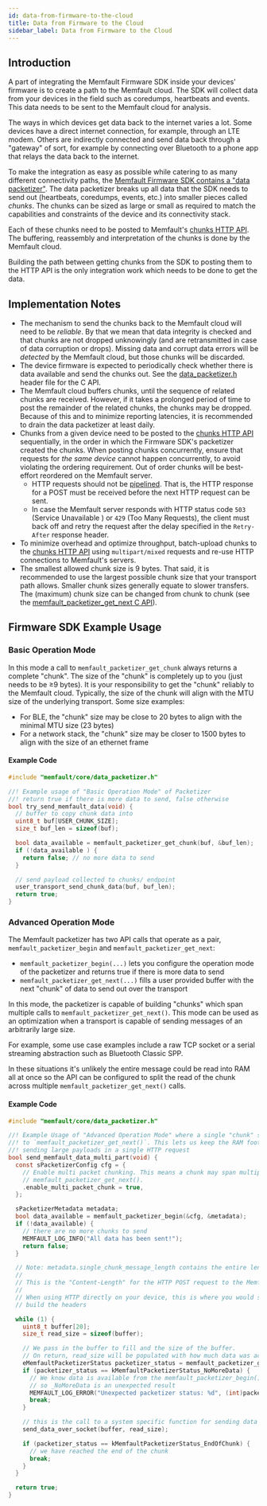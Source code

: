 ```yaml
---
id: data-from-firmware-to-the-cloud
title: Data from Firmware to the Cloud
sidebar_label: Data from Firmware to the Cloud
---
```


## Introduction

A part of integrating the Memfault Firmware SDK inside your devices' firmware is
to create a path to the Memfault cloud. The SDK will collect data from your
devices in the field such as coredumps, heartbeats and events. This data needs
to be sent to the Memfault cloud for analysis.

The ways in which devices get data back to the internet varies a lot. Some
devices have a direct internet connection, for example, through an LTE modem.
Others are indirectly connected and send data back through a "gateway" of sort,
for example by connecting over Bluetooth to a phone app that relays the data
back to the internet.

To make the integration as easy as possible while catering to as many different
connectivity paths, the
[Memfault Firmware SDK contains a "data packetizer"](https://github.com/memfault/memfault-firmware-sdk/blob/master/components/include/memfault/core/data_packetizer.h).
The data packetizer breaks up all data that the SDK needs to send out
(heartbeats, coredumps, events, etc.) into smaller pieces called _chunks_. The
chunks can be sized as large or small as required to match the capabilities and
constraints of the device and its connectivity stack.

Each of these chunks need to be posted to Memfault's
[chunks HTTP API](https://api-docs.memfault.com/). The buffering, reassembly and
interpretation of the chunks is done by the Memfault cloud.

Building the path between getting chunks from the SDK to posting them to the
HTTP API is the only integration work which needs to be done to get the data.

## Implementation Notes

- The mechanism to send the chunks back to the Memfault cloud will need to be
  _reliable_. By that we mean that data integrity is checked and that chunks are
  not dropped unknowingly (and are retransmitted in case of data corruption or
  drops). Missing data and corrupt data errors will be _detected_ by the
  Memfault cloud, but those chunks will be discarded.
- The device firmware is expected to periodically check whether there is data
  available and send the chunks out. See the
  [data_packetizer.h](https://github.com/memfault/memfault-firmware-sdk/blob/master/components/include/memfault/core/data_packetizer.h)
  header file for the C API.
- The Memfault cloud buffers chunks, until the sequence of related chunks are
  received. However, if it takes a prolonged period of time to post the
  remainder of the related chunks, the chunks may be dropped. Because of this
  and to minimize reporting latencies, it is recommended to drain the data
  packetizer at least daily.
- Chunks from a given device need to be posted to the
  [chunks HTTP API](https://api-docs.memfault.com/) sequentially, in the order
  in which the Firmware SDK's packetizer created the chunks. When posting chunks
  concurrently, ensure that requests for _the same device_ cannot happen
  concurrently, to avoid violating the ordering requirement. Out of order chunks
  will be best-effort reordered on the Memfault server.
  - HTTP requests should not be
    [pipelined](https://en.wikipedia.org/wiki/HTTP_pipelining). That is, the
    HTTP response for a POST must be received before the next HTTP request can
    be sent.
  - In case the Memfault server responds with HTTP status code `503` (Service
    Unavailable ) or `429` (Too Many Requests), the client must back off and
    retry the request after the delay specified in the `Retry-After` response
    header.
- To minimize overhead and optimize throughput, batch-upload chunks to the
  [chunks HTTP API](https://api-docs.memfault.com/) using `multipart/mixed`
  requests and re-use HTTP connections to Memfault's servers.
- The smallest allowed chunk size is 9 bytes. That said, it is recommended to
  use the largest possible chunk size that your transport path allows. Smaller
  chunk sizes generally equate to slower transfers. The (maximum) chunk size can
  be changed from chunk to chunk (see the
  [memfault_packetizer_get_next C API](https://github.com/memfault/memfault-firmware-sdk/blob/master/components/include/memfault/core/data_packetizer.h)).

## Firmware SDK Example Usage

### Basic Operation Mode

In this mode a call to `memfault_packetizer_get_chunk` always returns a complete
"chunk". The size of the "chunk" is completely up to you (just needs to be ≥9
bytes). It is your responsibility to get the "chunk" reliably to the Memfault
cloud. Typically, the size of the chunk will align with the MTU size of the
underlying transport. Some size examples:

- For BLE, the "chunk" size may be close to 20 bytes to align with the minimal
  MTU size (23 bytes)
- For a network stack, the "chunk" size may be closer to 1500 bytes to align
  with the size of an ethernet frame

#### Example Code

```c
#include "memfault/core/data_packetizer.h"

//! Example usage of "Basic Operation Mode" of Packetizer
//! return true if there is more data to send, false otherwise
bool try_send_memfault_data(void) {
  // buffer to copy chunk data into
  uint8_t buf[USER_CHUNK_SIZE];
  size_t buf_len = sizeof(buf);

  bool data_available = memfault_packetizer_get_chunk(buf, &buf_len);
  if (!data_available ) {
    return false; // no more data to send
  }

  // send payload collected to chunks/ endpoint
  user_transport_send_chunk_data(buf, buf_len);
  return true;
}
```

### Advanced Operation Mode

The Memfault packetizer has two API calls that operate as a pair,
`memfault_packetizer_begin` and `memfault_packetizer_get_next`:

- `memfault_packetizer_begin(...)` lets you configure the operation mode of the
  packetizer and returns true if there is more data to send
- `memfault_packetizer_get_next(...)` fills a user provided buffer with the next
  "chunk" of data to send out over the transport

In this mode, the packetizer is capable of building "chunks" which span multiple
calls to `memfault_packetizer_get_next()`. This mode can be used as an
optimization when a transport is capable of sending messages of an arbitrarily
large size.

For example, some use case examples include a raw TCP socket or a serial
streaming abstraction such as Bluetooth Classic SPP.

In these situations it's unlikely the entire message could be read into RAM all
at once so the API can be configured to split the read of the chunk across
multiple `memfault_packetizer_get_next()` calls.

#### Example Code

```c
#include "memfault/core/data_packetizer.h"

//! Example Usage of "Advanced Operation Mode" where a single "chunk" spans multiple calls
//! to `memfault_packetizer_get_next()`. This lets us keep the RAM footprint low while
//! sending large payloads in a single HTTP request
bool send_memfault_data_multi_part(void) {
  const sPacketizerConfig cfg = {
    // Enable multi packet chunking. This means a chunk may span multiple calls to
    // memfault_packetizer_get_next().
    .enable_multi_packet_chunk = true,
  };

  sPacketizerMetadata metadata;
  bool data_available = memfault_packetizer_begin(&cfg, &metadata);
  if (!data_available) {
    // there are no more chunks to send
    MEMFAULT_LOG_INFO("All data has been sent!");
    return false;
  }

  // Note: metadata.single_chunk_message_length contains the entire length of the chunk
  //
  // This is the "Content-Length" for the HTTP POST request to the Memfault "chunks" endpoint
  //
  // When using HTTP directly on your device, this is where you would start the http request and
  // build the headers

  while (1) {
    uint8_t buffer[20];
    size_t read_size = sizeof(buffer);

    // We pass in the buffer to fill and the size of the buffer.
    // On return, read_size will be populated with how much data was actually written
    eMemfaultPacketizerStatus packetizer_status = memfault_packetizer_get_next(buffer, &read_size);
    if (packetizer_status == kMemfaultPacketizerStatus_NoMoreData) {
      // We know data is available from the memfault_packetizer_begin() call above
      // so _NoMoreData is an unexpected result
      MEMFAULT_LOG_ERROR("Unexpected packetizer status: %d", (int)packetizer_status);
      break;
    }

    // this is the call to a system specific function for sending data over the transport
    send_data_over_socket(buffer, read_size);

    if (packetizer_status == kMemfaultPacketizerStatus_EndOfChunk) {
      // we have reached the end of the chunk
      break;
    }
  }

  return true;
}
```
